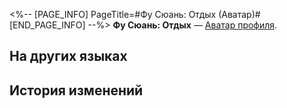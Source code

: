 <%-- [PAGE_INFO]
PageTitle=#Фу Сюань: Отдых (Аватар)#
[END_PAGE_INFO] --%>
{{Предмет Инфобокс
|Название    = Фу Сюань: Отдых
|id          = 200110
|Изображение = Аватар Фу Сюань Отдых.png
|Тип         = Аватар профиля
|Инвентарь   = 
|Редкость    = 5
|Эффект      = 
|Описание    = Фу Сюань наслаждается отдыхом во время краткого перерыва.
|Источник1   = [[Аватар за открытие Чести Безымянных.]]
}}
{{Описание|'' «Предсказания указывают на то, что сегодня я должна расслабиться и получать удовольствие. Я займусь работой позже».''}}
'''Фу Сюань: Отдых''' — [[Аватар профиля]].

==На других языках==
{{На других языках
|en   = Fu Xuan: In Leisure
|zhs  = 符玄•适暇
|zht  = 符玄•適暇
|ja   = 符玄・余暇
|ko   = 부현•휴식
|es   = Fu Xuan: Tiempo libre
|fr   = Fu Xuan : Au repos
|ru   = Фу Сюань: Отдых
|th   = Fu Xuan - พักผ่อน
|vi   = Fu Xuan - Nhàn Rỗi
|de   = Fu Xuan: Freizeit
|id   = Fu Xuan - Senggang
|pt   = Fu Xuan: Tempo de Lazer
}}

==История изменений==
{{История изменений|3.5}}